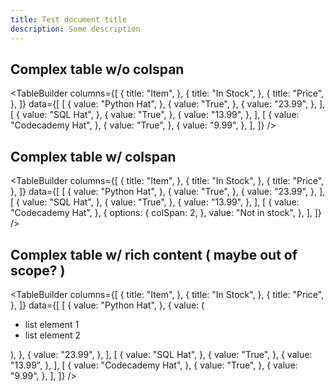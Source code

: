 ```yaml
---
title: Test document title
description: Some description
---
```


## Complex table w/o colspan

<TableBuilder
  columns={[
    {
      title: "Item",
    },
    {
      title: "In Stock",
    },
    {
      title: "Price",
    },
  ]}
  data={[
    [
      {
        value: "Python Hat",
      },
      {
        value: "True",
      },
      {
        value: "23.99",
      },
    ],
    [
      {
        value: "SQL Hat",
      },
      {
        value: "True",
      },
      {
        value: "13.99",
      },
    ],
    [
      {
        value: "Codecademy Hat",
      },
      {
        value: "True",
      },
      {
        value: "9.99",
      },
    ],
  ]}
/>

## Complex table w/ colspan

<TableBuilder
  columns={[
    {
      title: "Item",
    },
    {
      title: "In Stock",
    },
    {
      title: "Price",
    },
  ]}
  data={[
    [
      {
        value: "Python Hat",
      },
      {
        value: "True",
      },
      {
        value: "23.99",
      },
    ],
    [
      {
        value: "SQL Hat",
      },
      {
        value: "True",
      },
      {
        value: "13.99",
      },
    ],
    [
      {
        value: "Codecademy Hat",
      },
      {
        options: {
          colSpan: 2,
        },
        value: "Not in stock",
      },
    ],
  ]}
/>

## Complex table w/ rich content ( maybe out of scope? )

<TableBuilder
  columns={[
    {
      title: "Item",
    },
    {
      title: "In Stock",
    },
    {
      title: "Price",
    },
  ]}
  data={[
    [
      {
        value: "Python Hat",
      },
      {
        value: (
          <ul>
            <li>list element 1</li>
            <li>list element 2</li>
          </ul>
        ),
      },
      {
        value: "23.99",
      },
    ],
    [
      {
        value: "SQL Hat",
      },
      {
        value: "True",
      },
      {
        value: "13.99",
      },
    ],
    [
      {
        value: "Codecademy Hat",
      },
      {
        value: "True",
      },
      {
        value: "9.99",
      },
    ],
  ]}
/>
